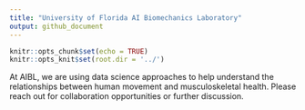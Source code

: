 ```yaml
---
title: "University of Florida AI Biomechanics Laboratory"
output: github_document
---
```


```r
knitr::opts_chunk$set(echo = TRUE)
knitr::opts_knit$set(root.dir = '../')
```

At AIBL, we are using data science approaches to help understand the relationships between human movement and musculoskeletal health. Please reach out for collaboration opportunities or further discussion.
